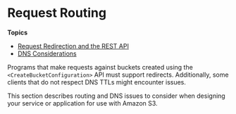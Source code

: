 # Request Routing<a name="UsingRouting"></a>

**Topics**
+ [Request Redirection and the REST API](Redirects.mdx)
+ [DNS Considerations](DNSConsiderations.mdx)

Programs that make requests against buckets created using the `<CreateBucketConfiguration>` API must support redirects\. Additionally, some clients that do not respect DNS TTLs might encounter issues\.

This section describes routing and DNS issues to consider when designing your service or application for use with Amazon S3\.
